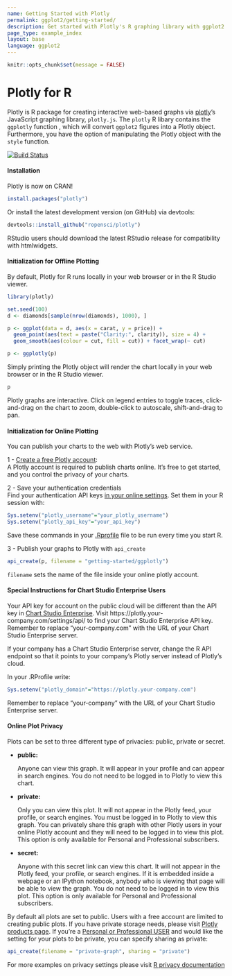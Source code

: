 ```yaml
---
name: Getting Started with Plotly 
permalink: ggplot2/getting-started/
description: Get started with Plotly's R graphing library with ggplot2 to make interactive, publication-quality graphs online.
page_type: example_index
layout: base
language: ggplot2
---
```


```r
knitr::opts_chunk$set(message = FALSE)
```

# Plotly for R

Plotly is R package for creating interactive web-based graphs via [plotly](https://plot.ly/)'s JavaScript graphing library, `plotly.js`.
The `plotly` R libary contains the `ggplotly` function , which will convert `ggplot2` figures into a Plotly object. Furthermore, you have the option of manipulating the Plotly object with the `style` function.

<a href="https://travis-ci.org/ropensci/plotly">
    <img alt="Build Status" style="margin: 0;" src="https://travis-ci.org/ropensci/plotly.png?branch=master">
</a>

#### Installation

Plotly is now on CRAN!

```r
install.packages("plotly")
```

Or install the latest development version (on GitHub) via devtools:

```r
devtools::install_github("ropensci/plotly")
```

RStudio users should download the latest RStudio release for compatibility with htmlwidgets.

#### Initialization for Offline Plotting

By default, Plotly for R runs locally in your web browser or in the R Studio viewer.

``` r
library(plotly)

set.seed(100)
d <- diamonds[sample(nrow(diamonds), 1000), ]

p <- ggplot(data = d, aes(x = carat, y = price)) +
  geom_point(aes(text = paste("Clarity:", clarity)), size = 4) +
  geom_smooth(aes(colour = cut, fill = cut)) + facet_wrap(~ cut)

p <- ggplotly(p)
```

Simply printing the Plotly object will render the chart locally in your web browser or in the R Studio viewer.

``` r
p
```

Plotly graphs are interactive. Click on legend entries to toggle traces, click-and-drag on the chart to zoom, double-click to autoscale, shift-and-drag to pan.


#### Initialization for Online Plotting

You can publish your charts to the web with Plotly's web service.

1 - [Create a free Plotly account](https://plot.ly/api_signup):<br>
A Plotly account is required to publish charts online. It's free to get started, and you control the privacy of your charts.

2 - Save your authentication credentials<br>
Find your authentication API keys [in your online settings](https://plot.ly/settings/api). Set them in your R session with:

``` r
Sys.setenv("plotly_username"="your_plotly_username")
Sys.setenv("plotly_api_key"="your_api_key")
```

Save these commands in your [.Rprofile](http://www.statmethods.net/interface/customizing.html) file to be run every time you start R.

3 - Publish your graphs to Plotly with `api_create`

``` r
api_create(p, filename = "getting-started/ggplotly")
```

`filename` sets the name of the file inside your online plotly account.

#### Special Instructions for Chart Studio Enterprise Users

Your API key for account on the public cloud will be different than the API key in [Chart Studio Enterprise](https://plot.ly/product/enterprise/). Visit https://plotly.your-company.com/settings/api/ to find your Chart Studio Enterprise API key. Remember to replace "your-company.com" with the URL of your Chart Studio Enterprise server.

If your company has a Chart Studio Enterprise server, change the R API endpoint so that it points to your company's Plotly server instead of Plotly's cloud.

In your .RProfile write:

```r
Sys.setenv("plotly_domain"="https://plotly.your-company.com")
```

Remember to replace "your-company" with the URL of your Chart Studio Enterprise server.

#### Online Plot Privacy

Plots can be set to three different type of privacies: public, private or secret.

* **public:**

     Anyone can view this graph. It will appear in your profile
     and can appear in search engines. You do not need to be
     logged in to Plotly to view this chart.

* **private:**

     Only you can view this plot. It will not appear in the
     Plotly feed, your profile, or search engines. You must be
     logged in to Plotly to view this graph. You can privately
     share this graph with other Plotly users in your online
     Plotly account and they will need to be logged in to
     view this plot. This option is only available for Personal
     and Professional subscribers.

* **secret:**

     Anyone with this secret link can view this chart. It will
     not appear in the Plotly feed, your profile, or search
     engines. If it is embedded inside a webpage or an IPython
     notebook, anybody who is viewing that page will be able to
     view the graph. You do not need to be logged in to view
     this plot. This option is only available for Personal
     and Professional subscribers.

By default all plots are set to public. Users with a free account are limited to creating public plots. If you have private storage needs, please visit [Plotly products page](https://plot.ly/products). If you're a [Personal or Professional USER](https://plot.ly/settings/subscription/?modal=true&utm_source=api-docs&utm_medium=support-oss) and would like the setting for your plots to be private, you can specify sharing as private:

```r
api_create(filename = "private-graph", sharing = "private")
```
For more examples on privacy settings please visit [R privacy documentation](https://plot.ly/r/privacy/)
